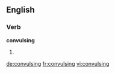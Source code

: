 
==English==

===Verb===
'''convulsing'''

# {{present participle of|convulse}}

[[de:convulsing]]
[[fr:convulsing]]
[[vi:convulsing]]